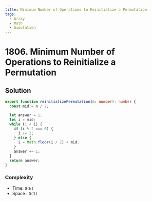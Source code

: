 ```yaml
---
title: Minimum Number of Operations to Reinitialize a Permutation
tags:
  - Array
  - Math
  - Simulation
---
```


# 1806. Minimum Number of Operations to Reinitialize a Permutation

<Badges>
  <LevelBadge level="medium" />
  <TopicBadge name="Array" slug="array" />
  <TopicBadge name="Math" slug="math" />
  <TopicBadge name="Simulation" slug="simulation" />
</Badges>

## Solution

```typescript filename="solution.ts" copy
export function reinitializePermutation(n: number): number {
  const mid = n / 2;

  let answer = 1;
  let i = mid;
  while (1 < i) {
    if (i % 2 === 0) {
      i /= 2;
    } else {
      i = Math.floor(i / 2) + mid;
    }
    answer += 1;
  }
  return answer;
}
```

### Complexity

- Time: `O(N)`
- Space : `O(1)`

<ProblemLink
  codingSite="leetcode"
  href="https://leetcode.com/problems/minimum-number-of-operations-to-reinitialize-a-permutation"
  title="Minimum Number of Operations to Reinitialize a Permutation"
/>
